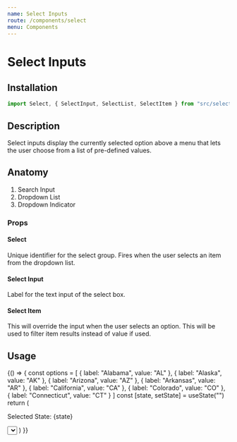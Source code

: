 ```yaml
---
name: Select Inputs
route: /components/select
menu: Components
---
```



# Select Inputs

<Status status="beta" />

## Installation

```js
import Select, { SelectInput, SelectList, SelectItem } from "src/select"
```

## Description

Select inputs display the currently selected option above a menu that lets the user choose from a list of pre-defined values.

## Anatomy

1. Search Input
1. Dropdown List
1. Dropdown Indicator

### Props

#### Select

<Prop name="id" type="string">
  Unique identifier for the select group.
</Prop>
<Prop name="onSelect" type="function">
  Fires when the user selects an item from the dropdown list.
</Prop>

#### Select Input

<Prop name="label" type="string">
  Label for the text input of the select box.
</Prop>

#### Select Item

<Prop name="value" type="string">
  This will override the input when the user selects an option.
</Prop>
<Prop name="searchValue" type="string">
  This will be used to filter item results instead of value if used.
</Prop>

## Usage

<Playground column>
  {() => {
    const options = [
      { label: "Alabama", value: "AL" },
      { label: "Alaska", value: "AK" },
      { label: "Arizona", value: "AZ" },
      { label: "Arkansas", value: "AR" },
      { label: "California", value: "CA" },
      { label: "Colorado", value: "CO" },
      { label: "Connecticut", value: "CT" }
    ]
    const [state, setState] = useState("")
    return (
      <Fragment>
        <p>Selected State: {state}</p>
        <Select id="select-id" onSelect={value => setState(value)}>
        <SelectInput label="Choose a state" />
        <SelectList>
          {options.map(({ label, value }) => (
            <SelectItem key={value} value={value} searchValue={label}>
              {label}
            </SelectItem>
          ))}
        </SelectList>
      </Select>
      </Fragment>
    )
  }}
</Playground>

